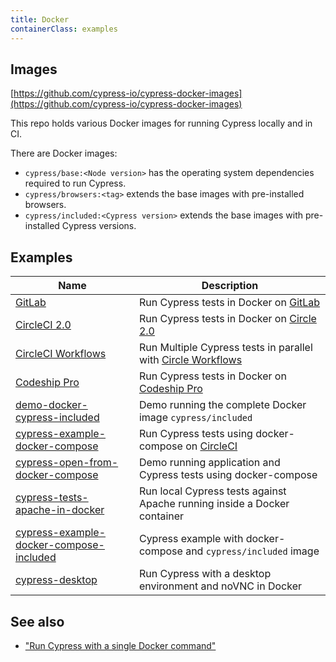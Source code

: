 ```yaml
---
title: Docker
containerClass: examples
---
```


## Images

<Icon name="github"></Icon>
[https://github.com/cypress-io/cypress-docker-images](https://github.com/cypress-io/cypress-docker-images)

This repo holds various Docker images for running Cypress locally and in CI.

There are Docker images:

- `cypress/base:<Node version>` has the operating system dependencies required
  to run Cypress.
- `cypress/browsers:<tag>` extends the base images with pre-installed browsers.
- `cypress/included:<Cypress version>` extends the base images with
  pre-installed Cypress versions.

## Examples

| Name                                                                                                                                         | Description                                                                                              |
| -------------------------------------------------------------------------------------------------------------------------------------------- | -------------------------------------------------------------------------------------------------------- |
| <Icon name="github"></Icon> [GitLab](https://gitlab.com/cypress-io/cypress-example-docker-gitlab)                                            | Run Cypress tests in Docker on [GitLab](https://gitlab.com/)                                             |
| <Icon name="github"></Icon> [CircleCI 2.0](https://github.com/cypress-io/cypress-example-docker-circle)                                      | Run Cypress tests in Docker on [Circle 2.0](https://circleci.com)                                        |
| <Icon name="github"></Icon> [CircleCI Workflows](https://github.com/cypress-io/cypress-example-docker-circle-workflows)                      | Run Multiple Cypress tests in parallel with [Circle Workflows](https://circleci.com/docs/2.0/workflows/) |
| <Icon name="github"></Icon> [Codeship Pro](https://github.com/cypress-io/cypress-example-docker-codeship)                                    | Run Cypress tests in Docker on [Codeship Pro](https://codeship.com/)                                     |
| <Icon name="github"></Icon> [demo-docker-cypress-included](https://github.com/bahmutov/demo-docker-cypress-included)                         | Demo running the complete Docker image `cypress/included`                                                |
| <Icon name="github"></Icon> [cypress-example-docker-compose](https://github.com/cypress-io/cypress-example-docker-compose)                   | Run Cypress tests using docker-compose on [CircleCI](https://circleci.com/)                              |
| <Icon name="github"></Icon> [cypress-open-from-docker-compose](https://github.com/bahmutov/cypress-open-from-docker-compose)                 | Demo running application and Cypress tests using docker-compose                                          |
| <Icon name="github"></Icon> [cypress-tests-apache-in-docker](https://github.com/bahmutov/cypress-tests-apache-in-docker)                     | Run local Cypress tests against Apache running inside a Docker container                                 |
| <Icon name="github"></Icon> [cypress-example-docker-compose-included](https://github.com/cypress-io/cypress-example-docker-compose-included) | Cypress example with docker-compose and `cypress/included` image                                         |
| <Icon name="github"></Icon> [cypress-desktop](https://github.com/piopi/cypress-desktop)                                                      | Run Cypress with a desktop environment and noVNC in Docker                                               |

## See also

- ["Run Cypress with a single Docker command"](https://www.cypress.io/blog/2019/05/02/run-cypress-with-a-single-docker-command/)

